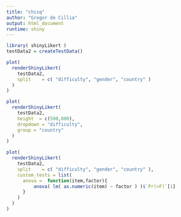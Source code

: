 ```yaml
---
title: "chisq"
author: "Gregor de Cillia"
output: html_document
runtime: shiny
---
```


```r
library( shinyLikert )
testData2 = createTestData()
```


```r
plot(
  renderShinyLikert( 
    testData2,
    split    = c( "difficulty", "gender", "country" )
  ) 
)
```

```r
plot( 
  renderShinyLikert( 
    testData2,
    height  = c(500,800),
    dropdown = "difficulty",
    group = "country"
  ) 
)
```


```r
plot(
  renderShinyLikert( 
    testData2,
    split    = c( "difficulty", "gender", "country" ),
    custom_tests = list( 
      anova =  function(item,factor){
          anova( lm( as.numeric(item) ~ factor ) )$`Pr(>F)`[1]
      } 
    )
  ) 
)
```
